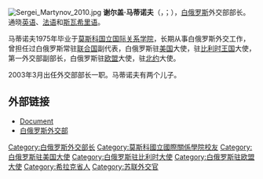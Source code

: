 {{BLP unsourced|time=2020-05-09T01:27:09+00:00}}
[[File:Sergei_Martynov_2010.jpg|thumb]]
'''谢尔盖·马蒂诺夫'''（{{lang-ru|Сергей Мартынов}}，{{lang-en|Serei Martynov}}；{{bd|1953年|2月22日|catIdx=M}}），[[白俄罗斯|白俄罗斯]]外交部部长。通晓[[英语|英语]]、[[法语|法语]]和[[斯瓦希里语|斯瓦希里语]]。

马蒂诺夫1975年毕业于[[莫斯科国立国际关系学院|莫斯科国立国际关系学院]]，长期从事白俄罗斯外交工作，曾担任过白俄罗斯常驻[[联合国|联合国]]副代表，白俄罗斯驻[[美国|美国]]大使，驻[[比利时王国|比利时王国]]大使，第一外交部副部长，白俄罗斯驻[[欧盟|欧盟]]大使，驻[[北约|北约]]大使。

2003年3月出任外交部部长一职。马蒂诺夫有两个儿子。

==外部链接==
*[http://www.un.org/webcast/ga/61/pdfs/belarus-e.pdf Document]{{Wayback|url=http://www.un.org/webcast/ga/61/pdfs/belarus-e.pdf |date=20160303231654 }}
*[https://web.archive.org/web/20070223143856/http://www.mfa.gov.by/eng/index.php?id=1&d=mfa 白俄罗斯外交部]

{{DEFAULTSORT:Martynov}}
[[Category:白俄罗斯外交部长|Category:白俄罗斯外交部长]]
[[Category:莫斯科國立國際關係學院校友|Category:莫斯科國立國際關係學院校友]]
[[Category:白俄罗斯驻美国大使|Category:白俄罗斯驻美国大使]]
[[Category:白俄罗斯驻比利时大使|Category:白俄罗斯驻比利时大使]]
[[Category:白俄罗斯驻欧盟大使|Category:白俄罗斯驻欧盟大使]]
[[Category:希拉克省人|Category:希拉克省人]]
[[Category:苏联外交官|Category:苏联外交官]]
{{Belarus-bio-stub}}
